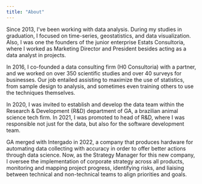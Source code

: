 ```yaml
---
title: "About"
---
```


Since 2013, I've been working with data analysis. During my studies in graduation, I focused on time-series, geostatistics, and data visualization. Also, I was one the founders of the junior enterprise Estats Consultoria, where I worked as Marketing Director and President besides acting as a data analyst in projects.

In 2016, I co-founded a data consulting firm (H0 Consultoria) with a partner, and we worked on over 350 scientific studies and over 40 surveys for businesses. Our job entailed assisting to maximize the use of statistics, from sample design to analysis, and sometimes even training others to use the techniques themselves.

In 2020, I was invited to establish and develop the data team within the Research & Development (R&D) department of GA, a brazilian animal science tech firm. In 2021, I was promoted to head of R&D, where I was responsible not just for the data, but also for the software development team.

GA merged with Intergado in 2022, a company that produces hardware for automating data collecting with accuracy in order to offer better actions through data science. Now, as the Strategy Manager for this new company, I oversee the implementation of corporate strategy across all products, monitoring and mapping project progress, identifying risks, and liaising between technical and non-technical teams to align priorities and goals.
